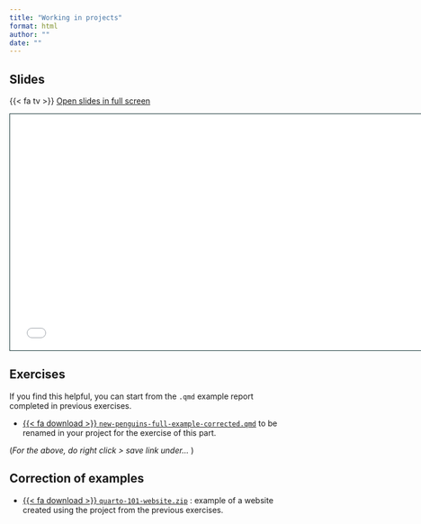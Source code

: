 ```yaml
---
title: "Working in projects"
format: html
author: ""
date: ""
---
```


## Slides

{{< fa tv >}} [Open slides in full screen](3-projects.html)

```{=html}
<iframe class="slide-deck" src="3-projects.html" height="420" width="747" style="border: 1px solid #123233;"></iframe>
```

## Exercises

If you find this helpful, you can start from the `.qmd` example report completed in previous exercises.

-   <a href="https://raw.githubusercontent.com/cderv/user2024-tutorial-quarto/main/examples-correction/new-penguins-full-example-corrected.qmd">{{< fa download >}} `new-penguins-full-example-corrected.qmd`</i></a> to be renamed in your project for the exercise of this part.
  
(_For the above, do right click > save link under..._ )


## Correction of examples

-   <a href="https://raw.githubusercontent.com/cderv/user2024-tutorial-quarto/main/examples-correction/quarto-101-website.zip">{{< fa download >}} `quarto-101-website.zip`</i></a> : example of a website created using the project from the previous exercises.